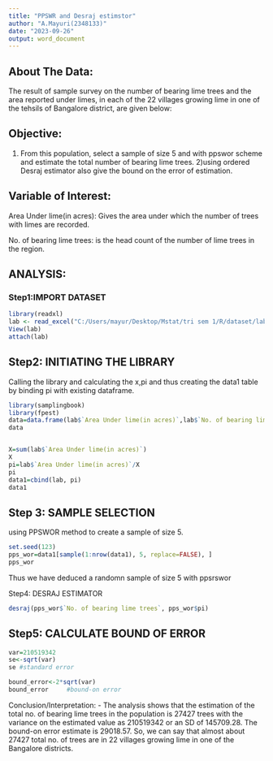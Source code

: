 ---
title: "PPSWR and Desraj estimstor"
author: "A.Mayuri(2348133)"
date: "2023-09-26"
output: word_document
---
## About The Data:
The result of sample survey on the number of bearing lime trees and the area reported under limes, in each of the 22 villages growing lime in one of the tehsils of Bangalore district, are given below:

## Objective:
1) From this population, select a sample of size 5 and with ppswor scheme and estimate the total number of bearing lime trees.
2)using ordered Desraj estimator also give the bound on the error of estimation. 

## Variable of Interest:
Area Under lime(in acres): Gives the area under which the number of trees with limes are recorded.

No. of bearing lime trees: is the head count of the number of lime trees in the region.

## ANALYSIS:

### Step1:IMPORT DATASET
```{r }
library(readxl)
lab <- read_excel("C:/Users/mayur/Desktop/Mstat/tri sem 1/R/dataset/lab.xlsx")
View(lab)
attach(lab)
```
## Step2: INITIATING THE LIBRARY

Calling the library and calculating the x,pi and thus creating the data1 table by binding pi with existing dataframe.

```{r }
library(samplingbook)
library(fpest)
data=data.frame(lab$`Area Under lime(in acres)`,lab$`No. of bearing lime trees`)
data


X=sum(lab$`Area Under lime(in acres)`)
X
pi=lab$`Area Under lime(in acres)`/X
pi
data1=cbind(lab, pi)
data1
```
## Step 3: SAMPLE SELECTION

using PPSWOR method to create a sample of size 5.

```{r }
set.seed(123)
pps_wor=data1[sample(1:nrow(data1), 5, replace=FALSE), ]
pps_wor
```
Thus we have deduced a randomn sample of size 5 with ppsrswor

Step4: DESRAJ ESTIMATOR

```{r }
desraj(pps_wor$`No. of bearing lime trees`, pps_wor$pi)
```

## Step5: CALCULATE BOUND OF ERROR

```{r }
var=210519342
se<-sqrt(var)
se #standard error

bound_error<-2*sqrt(var)
bound_error     #bound-on error
```


Conclusion/Interpretation: - The analysis shows that the estimation of the total no. of bearing lime trees in the population is 27427 trees with the variance on the estimated value as 210519342 or an SD of 145709.28. The bound-on error estimate is 29018.57. So, we can say that almost about 27427 total no. of trees are in 22 villages growing lime in one of the Bangalore districts.
